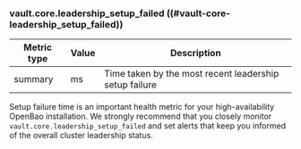 ### vault.core.leadership_setup_failed ((#vault-core-leadership_setup_failed))

Metric type | Value | Description
----------- | ----- | -----------
summary     | ms    | Time taken by the most recent leadership setup failure

Setup failure time is an important health metric for your high-availability
OpenBao installation. We strongly recommend that you closely monitor
`vault.core.leadership_setup_failed` and set alerts that keep you informed of
the overall cluster leadership status.
